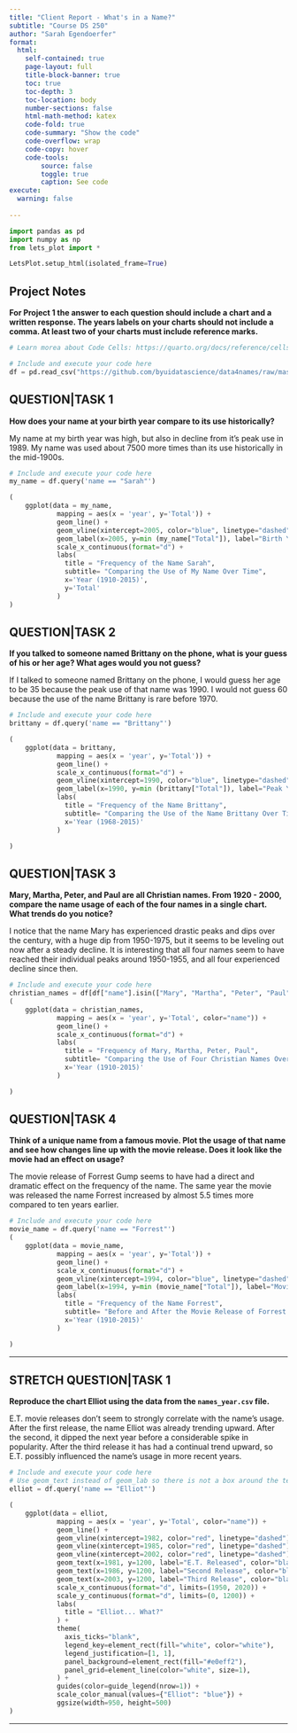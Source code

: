 ```yaml
---
title: "Client Report - What's in a Name?"
subtitle: "Course DS 250"
author: "Sarah Egendoerfer"
format:
  html:
    self-contained: true
    page-layout: full
    title-block-banner: true
    toc: true
    toc-depth: 3
    toc-location: body
    number-sections: false
    html-math-method: katex
    code-fold: true
    code-summary: "Show the code"
    code-overflow: wrap
    code-copy: hover
    code-tools:
        source: false
        toggle: true
        caption: See code
execute: 
  warning: false
    
---
```


```python
import pandas as pd
import numpy as np
from lets_plot import *

LetsPlot.setup_html(isolated_frame=True)
```


## Project Notes

__For Project 1 the answer to each question should include a chart **and** a written response. The years labels on your charts should not include a comma. At least **two** of your charts must include reference marks.__  

```python
# Learn morea about Code Cells: https://quarto.org/docs/reference/cells/cells-jupyter.html

# Include and execute your code here
df = pd.read_csv("https://github.com/byuidatascience/data4names/raw/master/data-raw/names_year/names_year.csv")
```

## QUESTION|TASK 1

__How does your name at your birth year compare to its use historically?__

My name at my birth year was high, but also in decline from it's peak use in 1989. My name was used about 7500 more times than its use historically in the mid-1900s.

```python
# Include and execute your code here
my_name = df.query('name == "Sarah"')

(
    ggplot(data = my_name,
            mapping = aes(x = 'year', y='Total')) +
            geom_line() +
            geom_vline(xintercept=2005, color="blue", linetype="dashed") +
            geom_label(x=2005, y=min (my_name["Total"]), label="Birth Year: 2005", color="red", ha="center", va="bottom", hjust=1, vjust=0) + # hjust=0, vjust=1 puts the text to the right of the dotted line
            scale_x_continuous(format="d") +
            labs(
              title = "Frequency of the Name Sarah",
              subtitle= "Comparing the Use of My Name Over Time",
              x='Year (1910-2015)',
              y='Total' 
            )
)
```


## QUESTION|TASK 2

__If you talked to someone named Brittany on the phone, what is your guess of his or her age? What ages would you not guess?__

If I talked to someone named Brittany on the phone, I would guess her age to be 35 because the peak use of that name was 1990. I would not guess 60 because the use of the name Brittany is rare before 1970.

```python
# Include and execute your code here
brittany = df.query('name == "Brittany"')

(
    ggplot(data = brittany,
            mapping = aes(x = 'year', y='Total')) +
            geom_line() +
            scale_x_continuous(format="d") +
            geom_vline(xintercept=1990, color="blue", linetype="dashed") +
            geom_label(x=1990, y=min (brittany["Total"]), label="Peak Year: 1990", color="red", ha="center", va="bottom", hjust=1, vjust=0) +
            labs(
              title = "Frequency of the Name Brittany",
              subtitle= "Comparing the Use of the Name Brittany Over Time",
              x='Year (1968-2015)'
            )

)

```


## QUESTION|TASK 3

__Mary, Martha, Peter, and Paul are all Christian names. From 1920 - 2000, compare the name usage of each of the four names in a single chart. What trends do you notice?__

I notice that the name Mary has experienced drastic peaks and dips over the century, with a huge dip from 1950-1975, but it seems to be leveling out now after a steady decline. It is interesting that all four names seem to have reached their individual peaks around 1950-1955, and all four experienced decline since then.

```python
# Include and execute your code here
christian_names = df[df["name"].isin(["Mary", "Martha", "Peter", "Paul"])]
(
    ggplot(data = christian_names,
            mapping = aes(x = 'year', y='Total', color="name")) +
            geom_line() +
            scale_x_continuous(format="d") +
            labs(
              title = "Frequency of Mary, Martha, Peter, Paul",
              subtitle= "Comparing the Use of Four Christian Names Over Time",
              x='Year (1910-2015)'
            )

)

```



## QUESTION|TASK 4

__Think of a unique name from a famous movie. Plot the usage of that name and see how changes line up with the movie release. Does it look like the movie had an effect on usage?__  

The movie release of Forrest Gump seems to have had a direct and dramatic effect on the frequency of the name. The same year the movie was released the name Forrest increased by almost 5.5 times more compared to ten years earlier.

```python
# Include and execute your code here
movie_name = df.query('name == "Forrest"')
(
    ggplot(data = movie_name,
            mapping = aes(x = 'year', y='Total')) +
            geom_line() +
            scale_x_continuous(format="d") +
            geom_vline(xintercept=1994, color="blue", linetype="dashed") +
            geom_label(x=1994, y=min (movie_name["Total"]), label="Movie Release: 1994", color="red", ha="center", va="bottom", hjust=1, vjust=0) +
            labs(
              title = "Frequency of the Name Forrest",
              subtitle= "Before and After the Movie Release of Forrest Gump",
              x='Year (1910-2015)'
            )

)

```

---

## STRETCH QUESTION|TASK 1

__Reproduce the chart Elliot using the data from the `names_year.csv` file.__ 

E.T. movie releases don't seem to strongly correlate with the name's usage. After the first release, the name Elliot was already trending upward. After the second, it dipped the next year before a considerable spike in popularity. After the third release it has had a continual trend upward, so E.T. possibly influenced the name's usage in more recent years.

```python
# Include and execute your code here
# Use geom_text instead of geom_lab so there is not a box around the text
elliot = df.query('name == "Elliot"')

(
    ggplot(data = elliot,
            mapping = aes(x = 'year', y='Total', color="name")) +
            geom_line() +
            geom_vline(xintercept=1982, color="red", linetype="dashed") +
            geom_vline(xintercept=1985, color="red", linetype="dashed") +
            geom_vline(xintercept=2002, color="red", linetype="dashed") +
            geom_text(x=1981, y=1200, label="E.T. Released", color="black", ha="left", va="bottom", hjust=1, vjust=0) + # hjust=0, vjust=1 puts the text to the right of the dotted line
            geom_text(x=1986, y=1200, label="Second Release", color="black", ha="left", va="bottom", hjust=0, vjust=1) + # hjust=0, vjust=1 puts the text to the right of the dotted line
            geom_text(x=2003, y=1200, label="Third Release", color="black", ha="left", va="bottom", hjust=0, vjust=1) + # hjust=0, vjust=1 puts the text to the right of the dotted line
            scale_x_continuous(format="d", limits=(1950, 2020)) +
            scale_y_continuous(format="d", limits=(0, 1200)) +
            labs(
              title = "Elliot... What?"
            ) +
            theme(
              axis_ticks="blank",
              legend_key=element_rect(fill="white", color="white"),
              legend_justification=[1, 1],
              panel_background=element_rect(fill="#e0eff2"),
              panel_grid=element_line(color="white", size=1),
            ) +
            guides(color=guide_legend(nrow=1)) +
            scale_color_manual(values={"Elliot": "blue"}) +
            ggsize(width=950, height=500)
)
```


---
